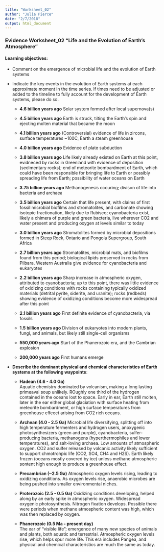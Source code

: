 ```yaml
---
title: "Worksheet_02"
author: "Julia Pierce"
date: "2/7/2018"
output: html_document
---
```


### Evidence Worksheet_02 “Life and the Evolution of Earth’s Atmosphere”
#### Learning objectives: 
* Comment on the emergence of microbial life and the evolution of Earth systems
    
    
* Indicate the key events in the evolution of Earth systems at each approximate moment in the time series. If times need to be adjusted or added to the timeline to fully account for the development of Earth systems, please do so. 

    + **4.6 billion years ago**  Solar system formed after local supernova(s)
    
    + **4.5 billion years ago**  Earth is struck, tilting the Earth's spin and ejecting molten material that became the moon
    
    + **4.1 billion years ago**  (Controversial) evidence of life in zircons, surface temperatures ~100C, Earth a steam greenhouse
    
    + **4.0 billion years ago**  Evidence of plate subduction
    
    + **3.8 billion years ago**  Life likely already existed on Earth at this point, evidneced by rocks in Greenland with evidence of deposition (sedimentary rocks); end of meteorite bombardment of Earth, which could have been responsible for bringing life to Earth or possibly spreading life from Earth; possibility of water oceans on Earth
    
    + **3.75 billion years ago**  Methanogenesis occuring; divison of life into bacteria and archaea
    
    + **3.5 billion years ago**  Certain that life present, with claims of first fossil microbial biofilms and stromatolites, and carbonate showing isotopic fractionation, likely due to Rubisco; cyanobacteria exist, likely a chimera of purple and green bacteria, live wherever CO2 and water present and producing oxygen at levels similar to today

    + **3.0 billion years ago**  Stromatolites formed by microbial depositions formed in Steep Rock, Ontario and Pongola Supergroup, South Africa
    
    + **2.7 billion years ago**  Stromatolites, microbial mats, and biofilms found from this period; biological lipids preserved in rocks from Pilbara, Western Australia give evidence for cyanobacteria and eukaryotes
    
    + **2.2 billion years ago**  Sharp increase in atmospheric oxygen, attributed to cyanobacteria; up to this point, there was little evidence of oxidizing conditions with rocks containing typically oxidized materials (detrital pyrite, siderite, and uranite); rocks (redbeds) showing evidence of oxidizing conditions become more widespread after this point

    + **2.1 billion years ago**  First definite evidence of cyanobacteria, via fossils
    
    + **1.5 billion years ago**  Division of eukaryotes into modern plants, fungi, and animals, but likely still single-cell organisms
    
    + **550,000 years ago**  Start of the Phanerozoic era, and the Cambrian explosion 
    
    + **200,000 years ago**  First humans emerge


 * **Describe the dominant physical and chemical characteristics of Earth systems at the following waypoints:**  

    + **Hadean (4.6 - 4.0 Ga)**  
    Aquatic chemistry dominated by volcanism, making a long lasting primeaval soup unlikely. ROughly one third of the hydrogen contained in the oceans lost to space. Early in ear, Earth still molten, later in the ear either global glaciation with surface heating from meteorite bombardment, or high surface temperatures from greenhouse effeect arising from CO2 rich oceans.
    
    + **Archean (4.0 - 2.5 Ga)** 
    Microbial life diversifying, splitting off into high temperature fermenters and hydrogen users, anoxygenic     photosynthesizers (green and purple), cyanobacteria, sulfer-producing bacteria, methanogens (hyperthermophiles and lower temperatures), and salt-loving archaea. Low amounts of atmospheric oxygen. CO2 and sulfer released by volcanic activity likely sufficient to support chmotrohpic life (CO2, SO4, CH4 and H2S). Earth likely frozen (oceans mostly covered by ice) unless methane atmospheric sontent high enough to produce a greenhouse effect.
    
    + **Precambrian (~2.5 Ga)** 
    Atmospheric oxygen levels rising, leading to oxidizing conditions. As oxygen levels rise, anaerobic microbes are being pushed into smaller environmental niches.
    
    + **Proterozoic (2.5 - 0.5 Ga)** 
    Oxidizing conditions developing, helped along by an early spike in atmospheric oxygen. Widespread oxygenic photosynthesis. Nitrogen fixation develops. Possible there were periods when methane atmospheric content was high, which was then replaced by oxygen.
    
    + **Phanerozoic (0.5 Ma - present day)**  
    The ear of "visible life"; emergence of many new species of animals and plants, both aquatic and terrestrial. Atmospheric oxygen levels rise, which helps spur more life. This era includes Pangea, and physical and chemical characteristics are much the same as today.  